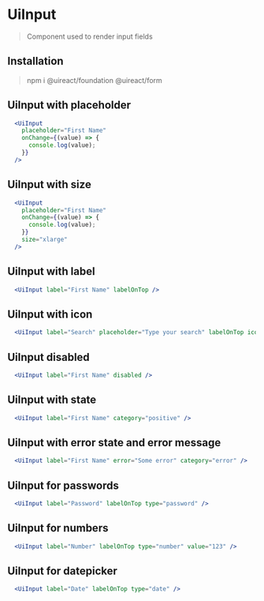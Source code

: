 
# UiInput

> Component used to render input fields

## Installation

> npm i @uireact/foundation @uireact/form

## UiInput with placeholder

```jsx live scope={{UiInput}}
  <UiInput
    placeholder="First Name"
    onChange={(value) => {
      console.log(value);
    }}
  />
```

## UiInput with size

```jsx live scope={{UiInput}}
  <UiInput
    placeholder="First Name"
    onChange={(value) => {
      console.log(value);
    }}
    size="xlarge"
  />
```

## UiInput with label

```jsx live scope={{UiInput}}
  <UiInput label="First Name" labelOnTop />
```

## UiInput with icon

```jsx live scope={{UiInput}}
  <UiInput label="Search" placeholder="Type your search" labelOnTop icon={<UiIcon icon="Search" />} />
```

## UiInput disabled

```jsx live scope={{UiInput}}
  <UiInput label="First Name" disabled />
```

## UiInput with state

```jsx live scope={{UiInput}}
  <UiInput label="First Name" category="positive" />
```

## UiInput with error state and error message

```jsx live scope={{UiInput}}
  <UiInput label="First Name" error="Some error" category="error" />
```

## UiInput for passwords

```jsx live scope={{UiInput}}
  <UiInput label="Password" labelOnTop type="password" />
```

## UiInput for numbers

```jsx live scope={{UiInput}}
  <UiInput label="Number" labelOnTop type="number" value="123" />
```

## UiInput for datepicker

```jsx live scope={{UiInput}}
  <UiInput label="Date" labelOnTop type="date" />
```

